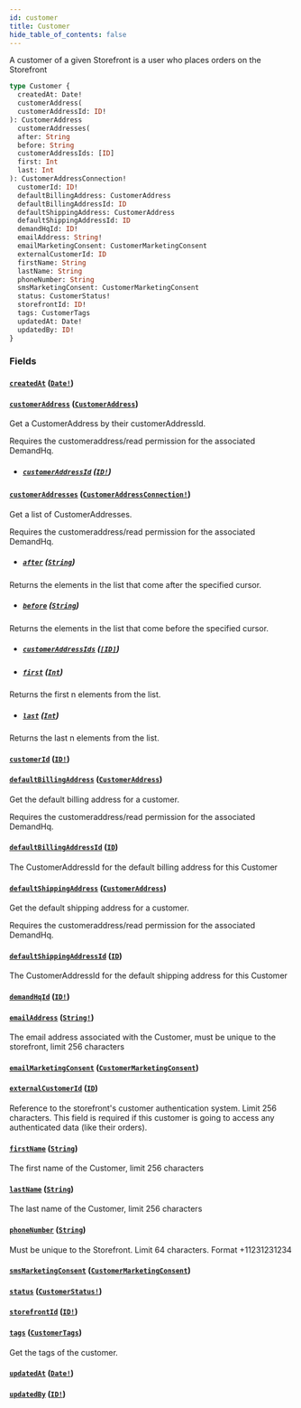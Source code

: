 ```yaml
---
id: customer
title: Customer
hide_table_of_contents: false
---
```



A customer of a given Storefront is a user who places orders on the Storefront

```graphql
type Customer {
  createdAt: Date!
  customerAddress(
  customerAddressId: ID!
): CustomerAddress
  customerAddresses(
  after: String
  before: String
  customerAddressIds: [ID]
  first: Int
  last: Int
): CustomerAddressConnection!
  customerId: ID!
  defaultBillingAddress: CustomerAddress
  defaultBillingAddressId: ID
  defaultShippingAddress: CustomerAddress
  defaultShippingAddressId: ID
  demandHqId: ID!
  emailAddress: String!
  emailMarketingConsent: CustomerMarketingConsent
  externalCustomerId: ID
  firstName: String
  lastName: String
  phoneNumber: String
  smsMarketingConsent: CustomerMarketingConsent
  status: CustomerStatus!
  storefrontId: ID!
  tags: CustomerTags
  updatedAt: Date!
  updatedBy: ID!
}
```


### Fields

#### [`createdAt`](#) ([`Date!`](/demand/api/graphql-admin/reference/scalars/date))




#### [`customerAddress`](#) ([`CustomerAddress`](/demand/api/graphql-admin/reference/objects/customer-address))

Get a CustomerAddress by their customerAddressId.
            
Requires the customeraddress/read permission for the associated DemandHq.
- ##### [`customerAddressId`](#) ([`ID!`](/demand/api/graphql-admin/reference/scalars/id))




#### [`customerAddresses`](#) ([`CustomerAddressConnection!`](/demand/api/graphql-admin/reference/objects/customer-address-connection))

Get a list of CustomerAddresses.

Requires the customeraddress/read permission for the associated DemandHq.
- ##### [`after`](#) ([`String`](/demand/api/graphql-admin/reference/scalars/string))

Returns the elements in the list that come after the specified cursor.


- ##### [`before`](#) ([`String`](/demand/api/graphql-admin/reference/scalars/string))

Returns the elements in the list that come before the specified cursor.


- ##### [`customerAddressIds`](#) ([`[ID]`](/demand/api/graphql-admin/reference/scalars/id))




- ##### [`first`](#) ([`Int`](/demand/api/graphql-admin/reference/scalars/int))

Returns the first n elements from the list.


- ##### [`last`](#) ([`Int`](/demand/api/graphql-admin/reference/scalars/int))

Returns the last n elements from the list.


#### [`customerId`](#) ([`ID!`](/demand/api/graphql-admin/reference/scalars/id))




#### [`defaultBillingAddress`](#) ([`CustomerAddress`](/demand/api/graphql-admin/reference/objects/customer-address))

Get the default billing address for a customer.

Requires the customeraddress/read permission for the associated DemandHq.


#### [`defaultBillingAddressId`](#) ([`ID`](/demand/api/graphql-admin/reference/scalars/id))

The CustomerAddressId for the default billing address for this Customer


#### [`defaultShippingAddress`](#) ([`CustomerAddress`](/demand/api/graphql-admin/reference/objects/customer-address))

Get the default shipping address for a customer.

Requires the customeraddress/read permission for the associated DemandHq.


#### [`defaultShippingAddressId`](#) ([`ID`](/demand/api/graphql-admin/reference/scalars/id))

The CustomerAddressId for the default shipping address for this Customer


#### [`demandHqId`](#) ([`ID!`](/demand/api/graphql-admin/reference/scalars/id))




#### [`emailAddress`](#) ([`String!`](/demand/api/graphql-admin/reference/scalars/string))

The email address associated with the Customer, must be unique to the storefront, limit 256 characters


#### [`emailMarketingConsent`](#) ([`CustomerMarketingConsent`](/demand/api/graphql-admin/reference/objects/customer-marketing-consent))




#### [`externalCustomerId`](#) ([`ID`](/demand/api/graphql-admin/reference/scalars/id))

Reference to the storefront's customer authentication system. Limit 256 characters.
This field is required if this customer is going to access any authenticated data (like their orders).


#### [`firstName`](#) ([`String`](/demand/api/graphql-admin/reference/scalars/string))

The first name of the Customer, limit 256 characters


#### [`lastName`](#) ([`String`](/demand/api/graphql-admin/reference/scalars/string))

The last name of the Customer, limit 256 characters


#### [`phoneNumber`](#) ([`String`](/demand/api/graphql-admin/reference/scalars/string))

Must be unique to the Storefront. Limit 64 characters. Format +11231231234


#### [`smsMarketingConsent`](#) ([`CustomerMarketingConsent`](/demand/api/graphql-admin/reference/objects/customer-marketing-consent))




#### [`status`](#) ([`CustomerStatus!`](/demand/api/graphql-admin/reference/enums/customer-status))




#### [`storefrontId`](#) ([`ID!`](/demand/api/graphql-admin/reference/scalars/id))




#### [`tags`](#) ([`CustomerTags`](/demand/api/graphql-admin/reference/objects/customer-tags))

Get the tags of the customer.


#### [`updatedAt`](#) ([`Date!`](/demand/api/graphql-admin/reference/scalars/date))




#### [`updatedBy`](#) ([`ID!`](/demand/api/graphql-admin/reference/scalars/id))







